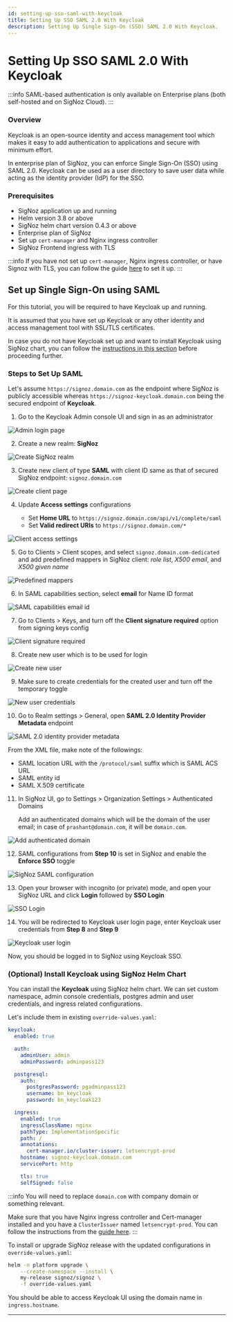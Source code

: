```yaml
---
id: setting-up-sso-saml-with-keycloak
title: Setting Up SSO SAML 2.0 With Keycloak
description: Setting Up Single Sign-On (SSO) SAML 2.0 With Keycloak.
---
```


# Setting Up SSO SAML 2.0 With Keycloak

:::info
SAML-based authentication is only available on Enterprise plans
(both self-hosted and on SigNoz Cloud).
:::

### Overview

Keycloak is an open-source identity and access management tool which makes
it easy to add authentication to applications and secure with minimum effort.

In enterprise plan of SigNoz, you can enforce Single Sign-On (SSO) using SAML 2.0.
Keycloak can be used as a user directory to save user data while acting as the
identity provider (IdP) for the SSO.

### Prerequisites

- SigNoz application up and running
- Helm version 3.8 or above
- SigNoz helm chart version 0.4.3 or above
- Enterprise plan of SigNoz
- Set up `cert-manager` and Nginx ingress controller
- SigNoz Frontend ingress with TLS

:::info
If you have not set up `cert-manager`, Nginx ingress controller, or
have Signoz with TLS, you can follow the guide [here][1] to set it up.
:::

## Set up Single Sign-On using SAML

For this tutorial, you will be required to have Keycloak up and running.

It is assumed that you have set up Keycloak or any other identity and
access management tool with SSL/TLS certificates.

In case you do not have Keycloak set up and want to install Keycloak
using SigNoz chart, you can follow the [instructions in this section][2]
before proceeding further.

### Steps to Set Up SAML

Let's assume `https://signoz.domain.com` as the endpoint where SigNoz is
publicly accessible whereas `https://signoz-keycloak.domain.com` being
the secured endpoint of **Keycloak**.

1. Go to the Keycloak Admin console UI and sign in as an administrator

  ![Admin login page](/img/docs/keycloak-saml/admin-login.png)

2. Create a new realm: **SigNoz**

  ![Create SigNoz realm](/img/docs/keycloak-saml/create-realm.png)

3. Create new client of type **SAML** with client ID same as that of
  secured SigNoz endpoint: `signoz.domain.com`

  ![Create client page](/img/docs/keycloak-saml/create-client.png)

4. Update **Access settings** configurations

   - Set **Home URL** to `https://signoz.domain.com/api/v1/complete/saml`
   - Set **Valid redirect URIs** to `https://signoz.domain.com/*`

  ![Client access settings](/img/docs/keycloak-saml/client-access-settings.png)

5. Go to Clients > Client scopes, and select `signoz.domain.com-dedicated` and
  add predefined mappers in SigNoz client: *role list*, *X500 email*, and *X500 given name* 

  ![Predefined mappers](/img/docs/keycloak-saml/add-predefined-mappers.png)

6. In SAML capabilities section, select **email** for Name ID format

  ![SAML capabilities email id](/img/docs/keycloak-saml/saml-capabilities-email-id.png)

7. Go to Clients > Keys, and turn off the **Client signature required** option
  from signing keys config

  ![Client signature required](/img/docs/keycloak-saml/client-signature-required.png)

8. Create new user which is to be used for login

  ![Create new user](/img/docs/keycloak-saml/create-user.png)

9. Make sure to create credentials for the created user and turn off the temporary toggle

  ![New user credentials](/img/docs/keycloak-saml/new-user-credentials.png)

10. Go to Realm settings > General, open **SAML 2.0 Identity Provider Metadata** endpoint

  ![SAML 2.0 identity provider metadata](/img/docs/keycloak-saml/realm-setting-saml.png)

  From the XML file, make note of the followings:
   - SAML location URL with the `/protocol/saml` suffix which is SAML ACS URL
   - SAML entity id
   - SAML X.509 certificate

11. In SigNoz UI, go to Settings > Organization Settings > Authenticated Domains

    Add an authenticated domains which will be the domain of the user email;
    in case of `prashant@domain.com`, it will be `domain.com`.

  ![Add authenticated domain](/img/docs/keycloak-saml/add-domain.png)

12. SAML configurations from **Step 10** is set in SigNoz and enable the
  **Enforce SSO** toggle

  ![SigNoz SAML configuration](/img/docs/keycloak-saml/signoz-saml-configuration.png)

13. Open your browser with incognito (or private) mode, and open your SigNoz
  URL and click **Login** followed by **SSO Login**

  ![SSO Login](/img/docs/keycloak-saml/sso-login.png)

14. You will be redirected to Keycloak user login page, enter Keycloak user
  credentials from **Step 8** and **Step 9**

  ![Keycloak user login](/img/docs/keycloak-saml/keycloak-user-login.png)

Now, you should be logged in to SigNoz using Keycloak SSO.

### (Optional) Install Keycloak using SigNoz Helm Chart

You can install the **Keycloak** using SigNoz helm chart. We can set custom
namespace, admin console credentials, postgres admin and user credentials,
and ingress related configurations.

Let's include them in existing `override-values.yaml`:

```yaml
keycloak:
  enabled: true

  auth:
    adminUser: admin
    adminPassword: adminpass123

  postgresql:
    auth:
      postgresPassword: pgadminpass123
      username: bn_keycloak
      password: bn_keycloak123

  ingress:
    enabled: true
    ingressClassName: nginx
    pathType: ImplementationSpecific
    path: /
    annotations:
      cert-manager.io/cluster-issuer: letsencrypt-prod
    hostname: signoz-keycloak.domain.com
    servicePort: http

    tls: true
    selfSigned: false
```

:::info
You will need to replace `domain.com` with company domain or something relevant.

Make sure that you have Nginx ingress controller and Cert-manager installed
and you have a `ClusterIssuer` named `letsencrypt-prod`.
You can follow the instructions from the [guide here][1].
:::

To install or upgrade SigNoz release with the updated configurations in
`override-values.yaml`:

```bash
helm -n platform upgrade \
    --create-namespace --install \
    my-release signoz/signoz \
    -f override-values.yaml
```

You should be able to access Keycloak UI using the domain name in `ingress.hostname`.

---

[1]: /docs/tutorial/setting-up-tls-for-signoz
[2]: /docs/tutorial/setting-up-sso-saml-with-keycloak/#optional-install-keycloak-using-signoz-helm-chart
